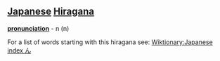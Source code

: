 == [[Japanese]] [[Hiragana]] ==
'''[[pronunciation]]''' - n (n)

For a list of words starting with this hiragana see: [[Wiktionary:Japanese index ん]]